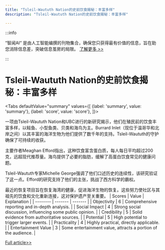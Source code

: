 ```yaml
---
title: "Tsleil-Waututh Nation的史前饮食揭秘：丰富多样"
description: "Tsleil-Waututh Nation的史前饮食揭秘：丰富多样"

---
```



:::info

“智闻AI“ 是由人工智能编撰的刊物集合，确保您只获得最有价值的信息，旨在助您消除信息差，突破信息茧房的局限。  [了解更多 >>](/)

:::

# Tsleil-Waututh Nation的史前饮食揭秘：丰富多样


<Tabs
	defaultValue="summary"
	values={[
	{label: 'summary', value: 'summary'},
	{label: 'score', value: 'score'},
]}>
<TabItem value="summary">


一项由Tsleil-Waututh Nation和UBC进行的新研究揭示，他们在殖民前的饮食丰富多样，以鲑鱼、小型鱼类、贝类和海鸟为主。Burrard Inlet（现位于温哥华和北岸之间）以其丰富的海洋生物为他们提供了数千年的支持。Tsleil-Waututh的守护确保了可持续的收获。

主要作者Meaghan Efford指出，这种饮食富含蛋白质，每人每日平均超过200克，远超现代推荐量。海鸟提供了必要的脂肪，缓解了高蛋白饮食常见的健康问题。

Tsleil-Waututh专家Michelle George强调了他们口述历史的连续性，该研究验证了这一点。Efford的研究支持了他们的主张，挑战了西方科学的霸权。

最近的恢复项目旨在恢复海湾的健康，促进海洋生物的恢复。这些努力使社区与其祖先的饮食和文化重新连接，这对保护遗产至关重要。
</TabItem>
<TabItem value="score">
	| Scores     | Value   | Explanation |
	| -------- | ------- | ------- |
	| Objectivity  | 6    | Comprehensive reporting and in-depth analysis.    |
	| Social Impact | 4     | Strong social discussion, influencing some public opinion.    |
	| Credibility    | 5    | Solid evidence from authoritative sources.    |
	| Potential    | 5    | High potential to trigger larger events.    |
	| Practicality    | 4    | Highly practical, directly applicable.    |
	| Entertainment Value    | 3    | Some entertainment value, attracts a portion of the audience.    |
</TabItem>
</Tabs>

[Full article>>](https://ici.radio-canada.ca/rci/en/news/2097865/new-study-confirms-tsleil-waututh-nations-rich-pre-colonial-diet)
